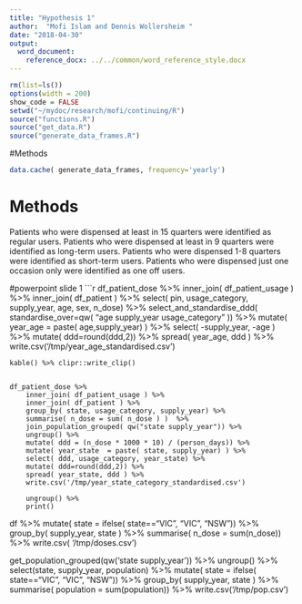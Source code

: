 ```yaml
---
title: "Hypothesis 1"
author:  "Mofi Islam and Dennis Wollersheim "
date: "2018-04-30"
output: 
  word_document:
    reference_docx: ../../common/word_reference_style.docx
---
```



```r
rm(list=ls())
options(width = 200)
show_code = FALSE
setwd("~/mydoc/research/mofi/continuing/R")
source("functions.R")
source("get_data.R")
source("generate_data_frames.R")
```
#Methods

```r

data.cache( generate_data_frames, frequency='yearly')

```

# Methods
Patients who were dispensed at least in 15 quarters were identified as regular users.
Patients who were dispensed at least in 9 quarters were identified as long-term users.
Patients who were dispensed 1-8 quarters were identified as short-term users.
Patients who were dispensed just one occasion only were identified as one off users.

#powerpoint slide 1
```r


df_patient_dose %>%
	inner_join( df_patient_usage ) %>%
	inner_join( df_patient ) %>%
	select( pin, usage_category, supply_year, age, sex, n_dose) %>% 
	select_and_standardise_ddd( standardise_over=qw( "age supply_year usage_category" )) %>%
	mutate( year_age  = paste( age,supply_year) ) %>%
	select( -supply_year, -age ) %>%
	mutate( ddd=round(ddd,2)) %>%
	spread( year_age, ddd ) %>%
	write.csv('/tmp/year_age_standardised.csv')

	kable() %>% clipr::write_clip()


	df_patient_dose %>%
		inner_join( df_patient_usage ) %>%
		inner_join( df_patient ) %>%
		group_by( state, usage_category, supply_year) %>% 
		summarise( n_dose = sum( n_dose ) )  %>%
		join_population_grouped( qw("state supply_year")) %>% 
		ungroup() %>%
		mutate( ddd = (n_dose * 1000 * 10) / (person_days)) %>% 
		mutate( year_state  = paste( state, supply_year) ) %>%
		select( ddd, usage_category, year_state) %>%
		mutate( ddd=round(ddd,2)) %>%
		spread( year_state, ddd ) %>%
		write.csv('/tmp/year_state_category_standardised.csv')

		ungroup() %>%
		print()


df %>% 
	mutate( state = ifelse( state=="VIC", "VIC", "NSW")) %>% 
	group_by( supply_year, state ) %>% 
	summarise( n_dose = sum(n_dose))  %>% 
	write.csv( '/tmp/doses.csv')

get_population_grouped(qw('state supply_year')) %>% 
	ungroup() %>%
	select(state, supply_year, population) %>%
	mutate( state = ifelse( state=="VIC", "VIC", "NSW")) %>% 
	group_by( supply_year, state ) %>% 
	summarise( population = sum(population))  %>%
	write.csv('/tmp/pop.csv')



